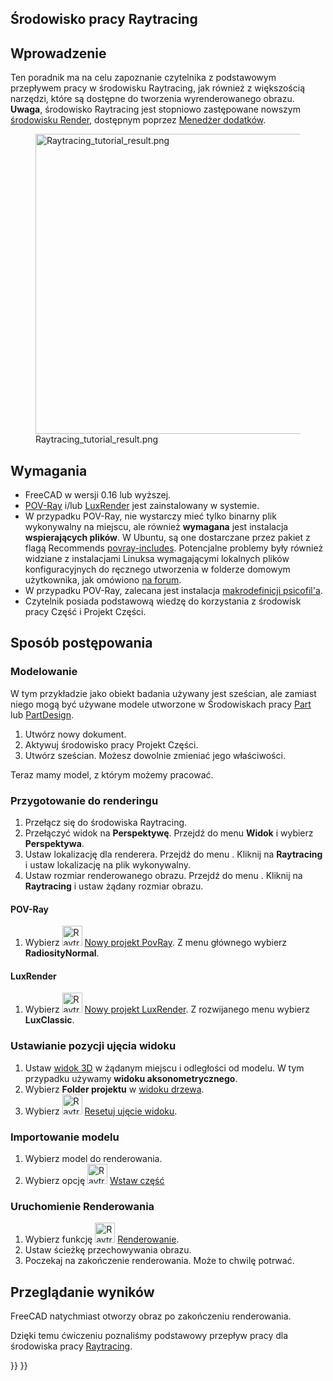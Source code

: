 <languages/>

<span id="Raytracing_Workbench"></span>
==Środowisko pracy Raytracing==

{{VeryImportantMessage|Środowisko [[Raytracing_Workbench/pl|Raytracing]] zostało zastąpione przez nowe [https://github.com/FreeCAD/FreeCAD-render środowisko Render], które ma je zastąpić. Środowisko pracy Render może być zainstalowane poprzez [[Std_AddonMgr/pl|Menadżer dodatków]]. Informacja tutaj jest podana, ponieważ domyślnie FreeCAD jest nadal dostarczany ''(od wersji 0.19-24276)'' ze środowiskiem Raytracing, i ponieważ nowy moduł powinien w zasadzie działać w ten sam sposób.}}

<div class="mw-translate-fuzzy">
{{TutorialInfo/pl
|Topic= Raytracing
|Level= Początkujący
|Time= 10 minut + czas renderowania
|Author=[http://freecadweb.org/wiki/index.php?title=User:Drei Drei]
|FCVersion=0.16  lub nowszy
|Files=
}}
</div>

== Wprowadzenie ==
Ten poradnik ma na celu zapoznanie czytelnika z podstawowym przepływem pracy w środowisku Raytracing, jak również z większością narzędzi, które są dostępne do tworzenia wyrenderowanego obrazu. '''Uwaga''', środowisko Raytracing jest stopniowo zastępowane nowszym [https://github.com/FreeCAD/FreeCAD-render środowisku  Render], dostępnym poprzez [[Std_AddonMgr/pl|Menedżer dodatków]].

[[Image:Raytracing_tutorial_result.png|480px]]

== Wymagania ==
* FreeCAD w wersji 0.16 lub wyższej.
* [http://www.povray.org/ POV-Ray] i/lub [https://luxcorerender.org/ LuxRender] jest zainstalowany w systemie.
* W przypadku POV-Ray, nie wystarczy mieć tylko binarny plik wykonywalny na miejscu, ale również '''wymagana''' jest instalacja  '''wspierających plików'''. W Ubuntu, są one dostarczane przez pakiet z flagą Recommends [https://packages.ubuntu.com/search?keywords=povray-includes povray-includes]. Potencjalne problemy były również widziane z instalacjami Linuksa wymagającymi lokalnych plików konfiguracyjnych do ręcznego utworzenia w folderze domowym użytkownika, jak omówiono [https://forum.freecad.org/viewtopic.php?f=3&t=27548&start=10#p224576 na forum].
* W przypadku POV-Ray, zalecana jest instalacja [https://github.com/psicofil/Macros_FreeCAD makrodefinicji psicofil'a].
* Czytelnik posiada podstawową wiedzę do korzystania z środowisk pracy Część i Projekt Części.

<span id="Procedure"></span>
==Sposób postępowania== 

===Modelowanie===
W tym przykładzie jako obiekt badania używany jest sześcian, ale zamiast niego mogą być używane modele utworzone w Środowiskach pracy [[Part_Workbench/pl|Part]] lub [[PartDesign_Workbench/pl|PartDesign]].

# Utwórz nowy dokument.
# Aktywuj środowisko pracy Projekt Części.
# Utwórz sześcian. Możesz dowolnie zmieniać jego właściwości.

Teraz mamy model, z którym możemy pracować.

=== Przygotowanie do renderingu ===
# Przełącz się do środowiska Raytracing.
# Przełączyć widok na '''Perspektywę'''. Przejdź do menu '''Widok''' i wybierz '''Perspektywa'''.
# Ustaw lokalizację dla renderera. Przejdź do menu {{MenuCommand|Edycja → Preferencje}}. Kliknij na '''Raytracing''' i ustaw lokalizację na plik wykonywalny. 
# Ustaw rozmiar renderowanego obrazu. Przejdź do menu {{MenuCommand|Edycja → Preferencje}}. Kliknij na '''Raytracing''' i ustaw żądany rozmiar obrazu.

==== POV-Ray ====
# Wybierz [[Image:Raytrace_New.svg|32px]] [[Raytracing_New/pl|Nowy projekt PovRay]]. Z menu głównego wybierz '''RadiosityNormal'''.

==== LuxRender ====
# Wybierz [[Image:Raytrace_Lux.svg|32px]] [[Raytracing_Lux/pl|Nowy projekt LuxRender]]. Z rozwijanego menu wybierz '''LuxClassic'''.

=== Ustawianie pozycji ujęcia widoku ===
# Ustaw [[3D_ view/pl|widok 3D]] w żądanym miejscu i odległości od modelu. W tym przypadku używamy '''widoku aksonometrycznego'''.
# Wybierz '''Folder projektu''' w [[tree_view/pl|widoku drzewa]].
# Wybierz [[Image:Raytrace_ResetCamera.svg|32px]] [[Raytracing_ResetCamera/pl|Resetuj ujęcie widoku]].

===Importowanie modelu===
# Wybierz model do renderowania.
# Wybierz opcję [[Image:Raytrace_NewPartSegment.svg|32px]] [[Raytracing_InsertPart/pl|Wstaw część]]

===Uruchomienie Renderowania===
# Wybierz funkcję [[Image:Raytrace_Render.svg|32px]] [[Raytracing_Render/pl|Renderowanie]].
# Ustaw ścieżkę przechowywania obrazu.
# Poczekaj na zakończenie renderowania. Może to chwilę potrwać.

== Przeglądanie wyników ==
FreeCAD natychmiast otworzy obraz po zakończeniu renderowania.

Dzięki temu ćwiczeniu poznaliśmy podstawowy przepływ pracy dla środowiska pracy [[Raytracing_Workbench/pl|Raytracing]].


{{Raytracing Tools navi{{#translation:}}}}
{{Userdocnavi{{#translation:}}}}
